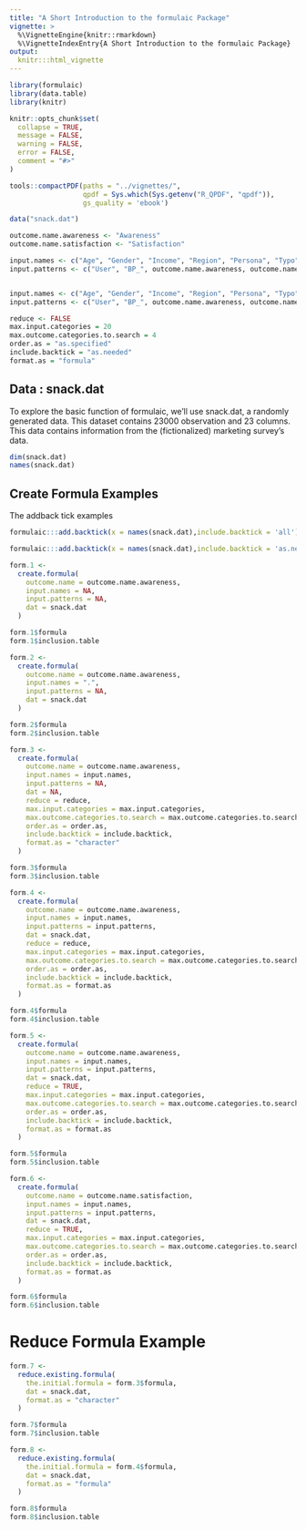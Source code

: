 ```yaml
---
title: "A Short Introduction to the formulaic Package"
vignette: >
  %\VignetteEngine{knitr::rmarkdown}
  %\VignetteIndexEntry{A Short Introduction to the formulaic Package}
output:
  knitr:::html_vignette
---
```


```r
library(formulaic)
library(data.table)
library(knitr)
```

```r
knitr::opts_chunk$set(
  collapse = TRUE,
  message = FALSE,
  warning = FALSE,
  error = FALSE,
  comment = "#>"
)

tools::compactPDF(paths = "../vignettes/",
                  qpdf = Sys.which(Sys.getenv("R_QPDF", "qpdf")),
                  gs_quality = 'ebook')
```

```r
data("snack.dat")
```

```r
outcome.name.awareness <- "Awareness"
outcome.name.satisfaction <- "Satisfaction"

input.names <- c("Age", "Gender", "Income", "Region", "Persona", "Typo")
input.patterns <- c("User", "BP_", outcome.name.awareness, outcome.name.satisfaction)


input.names <- c("Age", "Gender", "Income", "Region", "Persona", "Typo")
input.patterns <- c("User", "BP_", outcome.name.awareness, outcome.name.satisfaction)

reduce <- FALSE
max.input.categories = 20
max.outcome.categories.to.search = 4
order.as = "as.specified" 
include.backtick = "as.needed"
format.as = "formula"
```

## Data : snack.dat
To explore the basic function of formulaic, we’ll use snack.dat, a randomly generated data. This dataset contains 23000 observation and 23 columns. This data contains information from the (fictionalized) marketing survey’s data.

```r
dim(snack.dat)
names(snack.dat)
```

## Create Formula Examples

The addback tick examples 

```r
formulaic:::add.backtick(x = names(snack.dat),include.backtick = 'all')

formulaic:::add.backtick(x = names(snack.dat),include.backtick = 'as.needed')
```

```r
form.1 <-
  create.formula(
    outcome.name = outcome.name.awareness,
    input.names = NA,
    input.patterns = NA,
    dat = snack.dat
  )

form.1$formula
form.1$inclusion.table
```

```r
form.2 <-
  create.formula(
    outcome.name = outcome.name.awareness,
    input.names = ".",
    input.patterns = NA,
    dat = snack.dat
  )

form.2$formula
form.2$inclusion.table
```


```r
form.3 <-
  create.formula(
    outcome.name = outcome.name.awareness,
    input.names = input.names,
    input.patterns = NA,
    dat = NA,
    reduce = reduce,
    max.input.categories = max.input.categories,
    max.outcome.categories.to.search = max.outcome.categories.to.search,
    order.as = order.as,
    include.backtick = include.backtick,
    format.as = "character"
  )

form.3$formula
form.3$inclusion.table
```


```r
form.4 <-
  create.formula(
    outcome.name = outcome.name.awareness,
    input.names = input.names,
    input.patterns = input.patterns,
    dat = snack.dat,
    reduce = reduce,
    max.input.categories = max.input.categories,
    max.outcome.categories.to.search = max.outcome.categories.to.search,
    order.as = order.as,
    include.backtick = include.backtick,
    format.as = format.as
  )

form.4$formula
form.4$inclusion.table
```


```r
form.5 <-
  create.formula(
    outcome.name = outcome.name.awareness,
    input.names = input.names,
    input.patterns = input.patterns,
    dat = snack.dat,
    reduce = TRUE,
    max.input.categories = max.input.categories,
    max.outcome.categories.to.search = max.outcome.categories.to.search,
    order.as = order.as,
    include.backtick = include.backtick,
    format.as = format.as
  )

form.5$formula
form.5$inclusion.table
```


```r
form.6 <-
  create.formula(
    outcome.name = outcome.name.satisfaction,
    input.names = input.names,
    input.patterns = input.patterns,
    dat = snack.dat,
    reduce = TRUE,
    max.input.categories = max.input.categories,
    max.outcome.categories.to.search = max.outcome.categories.to.search,
    order.as = order.as,
    include.backtick = include.backtick,
    format.as = format.as
  )

form.6$formula
form.6$inclusion.table
```

# Reduce Formula Example

```r
form.7 <-
  reduce.existing.formula(
    the.initial.formula = form.3$formula,
    dat = snack.dat,
    format.as = "character"
  )

form.7$formula
form.7$inclusion.table
```

```r
form.8 <-
  reduce.existing.formula(
    the.initial.formula = form.4$formula,
    dat = snack.dat,
    format.as = "formula"
  )

form.8$formula
form.8$inclusion.table
```


